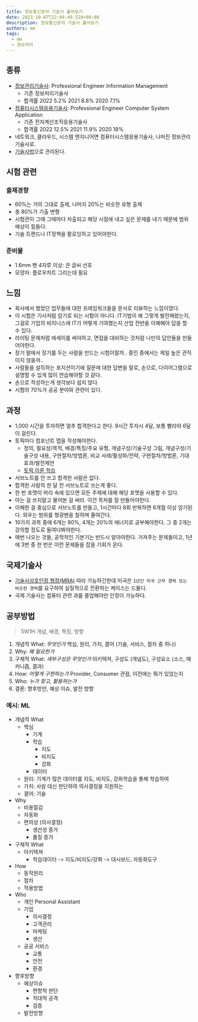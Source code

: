 ```yaml
---
title: 정보통신분야 기술사 훑어보기
date: 2023-10-07T22:04:49.520+09:00
description: 정보통신분야 기술사 훑어보기
authors: me
tags:
  - me
  - 정보처리
---
```


## 종류

- [정보관리기술사](https://www.q-net.or.kr/crf005.do?id=crf00505&gSite=Q&gId=&jmCd=0601&qualgb=T): Professional Engineer Information Management
  - 기존 정보처리기술사
  - 합격률 2022 5.2% 2021 8.8% 2020 7.1%
- [컴퓨터시스템응용기술사](https://www.q-net.or.kr/crf005.do?id=crf00505&gSite=Q&gId=&jmCd=0622&qualgb=T): Professional Engineer Computer System Application
  - 기존 전자계산조직응용기술사
  - 합격률 2022 12.5% 2021 11.9% 2020 18%
- 네트워크, 클라우드, 시스템 엔지니어면 컴퓨터시스템응용기술사, 나머진 정보관리기술사로.
- [기술사법](https://www.law.go.kr/%EB%B2%95%EB%A0%B9/%EA%B8%B0%EC%88%A0%EC%82%AC%EB%B2%95)으로 관리된다.

## 시험 관련

### 출제경향

- 60%는 거의 그대로 출제, 나머지 20%는 비슷한 유형 출제
- 총 80%가 기출 변형
- 시험관이 그때 그때마다 차출되고 해당 시점에 내고 싶은 문제를 내기 때문에 범위 예상이 힘들다.
- 기술 트랜드나 IT정책을 팔로잉하고 있어야한다.

### 준비물

- 1.6mm 펜 4자루 이상: 큰 글씨 선호
- 모양자: 플로우차트 그리는데 필요

## 느낌

- 회사에서 했었던 업무들에 대한 프레임워크들을 문서로 리뷰하는 느낌이였다.
- 이 시험은 기사처럼 암기로 되는 시험이 아니다. IT기법이 왜 그렇게 발전해왔는지, 그걸로 기업의 비지니스에 IT가 어떻게 기여했는지 산업 전반을 이해해야 답을 할 수 있다.
- 라이팅 문제처럼 에세이를 써야하고, 면접을 대비하는 것처럼 나만의 답안들을 만들어야한다.
- 장기 말에서 장기를 두는 사람을 만드는 시험이랄까.. 중인 중에서는 제일 높은 관직이지 않을까..
- 사람들을 설득하는 포지션이기에 질문에 대한 답변을 말로, 손으로, 다이어그램으로 설명할 수 있게 많이 연습해야할 것 같다.
- 손으로 작성하는게 생각보다 쉽지 않다.
- 시험의 70%가 공공 분야와 관련이 있다.

## 과정

- 1,000 시간을 투자하면 얼추 합격한다고 한다. 9시간 투자시 4달, 보통 빨라야 6달이 걸린다.
- 토픽마다 컴포넌트 맵을 작성해야한다.
  - 정의, 필요성/목적, 배경/특징/주요 유형, 개념구성/기술구성 그림, 개념구성/기술구성 내용, 구현절차/방법론, 비교 사례/활성화/전략, 구현절차/방법론, 기대효과/발전제언
  - [토픽 이론 학습](https://blog.naver.com/stereok2/222516270069)
- 서브노트를 안 쓰고 합격한 사람은 없다.
- 합격한 사람의 한 달 전 서브노트로 쓰는게 좋다.
- 한 번 포맷이 머리 속에 있으면 모든 주제에 대해 해당 포맷을 사용할 수 있다.
- 아는 걸 쓰지말고 물어본 걸 써라. 이건 목차를 잘 만들어야한다.
- 이해한 걸 중심으로 서브노트를 만들고, 1시간마다 8회 반복하면 6개월 이상 암기된다. 외우는 범위를 형광펜을 칠하며 줄여간다.
- 10가지 과목 중에 6개는 80%, 4개는 20%의 에너지로 공부해야한다. 그 중 2개는 강의할 정도로 들여다봐야한다.
- 매번 나오는 것들, 공학적인 기본기는 반드시 알아야한다. 거져주는 문제들이고, 1년에 3번 중 한 번은 이런 문제들을 잡을 기회가 온다.

## 국제기술사

- [기술사상호인정 협정(MRA)](https://www.kpea.or.kr/kpis/itn/intMra.do) 따라 가능하긴한데 미국은 `1년간 미국 근무 경력 또는 비슷한 경력`를 요구하여 실질적으로 전환하는 케이스는 드물다.
- 국제 기술사는 컴퓨터 관련 과를 졸업해야만 인정이 가능하다.

## 공부방법

> 5W1H
> 개념, 배경, 특징, 방향

1. 개념적 What: _무엇인가_ 핵심, 원리, 가치, 결어 (기술, 서비스, 절차 중 하나)
2. Why: _왜 필요한가_
3. 구체적 What: _세부구성은 무엇인가_ 아키텍쳐, 구성도 (개념도), 구성요소 (소스, 매커니즘, 결과)
4. How: _어떻게 구현하는가_ Provider, Consumer 관점, 이전에는 뭐가 있었는지
5. Who: _누가 찾고, 활용하는가_
6. 결론: 향후방안, 예상 이슈, 발전 방향

### 예시: ML

- 개념적 What
  - 핵심
    - 기계
    - 학습
      - 지도
      - 비지도
      - 강화
    - 데이터
  - 원리: 기계가 많은 데이터를 지도, 비지도, 강화학습을 통해 학습하여
  - 가치: 사람 대신 판단하여 의사결정을 지원하는
  - 결어: 기술
- Why
  - 비용절감
  - 자동화
  - 편의성 (의사결정)
    - 생산성 증가
    - 품질 증가
- 구체적 What
  - 아키텍쳐
    - 학습데이터 -> 지도/비지도/강화 -> 대시보드, 자동화도구
- How
  - 동작원리
  - 절차
  - 적용방법
- Who
  - 개인 Personal Assistant
  - 기업
    - 의사결정
    - 고객관리
    - 마케팅
    - 생산
  - 공공 서비스
    - 교통
    - 안전
    - 환경
- 향후방향
  - 예상이슈
    - 편향적 판단
    - 적대적 공격
    - 검증
  - 발전방향
